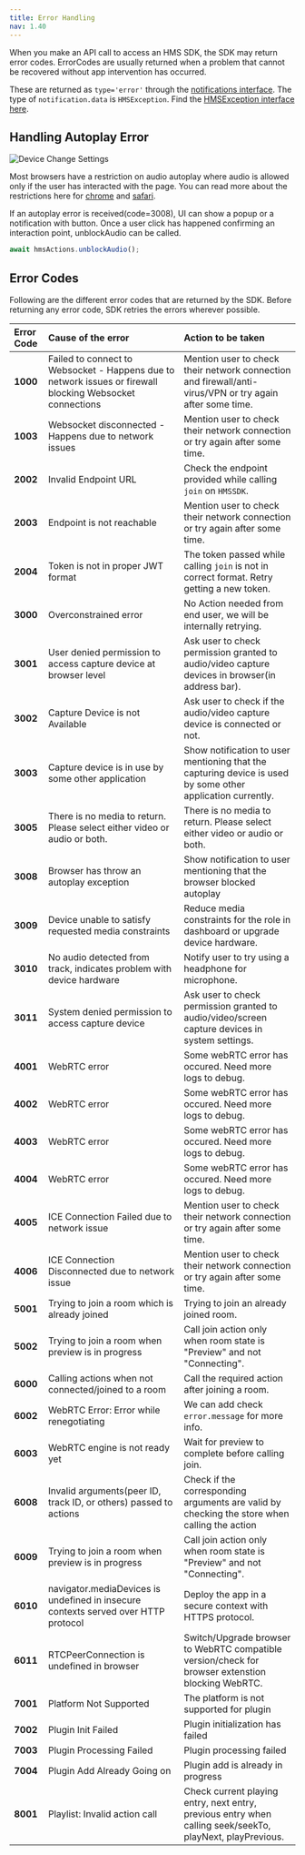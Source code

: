 ```yaml
---
title: Error Handling
nav: 1.40
---
```


When you make an API call to access an HMS SDK, the SDK may return error codes.
ErrorCodes are usually returned when a problem that cannot be recovered without app intervention has occurred.

These are returned as `type='error'` through the [notifications interface](/javascript/v2/features/notifications). The type of `notification.data` is `HMSException`. Find the [HMSException interface here](/api-reference/javascript/v2/interfaces/HMSException).

## Handling Autoplay Error

![Device Change Settings](/guides/autoplay-error.png)

Most browsers have a restriction on audio autoplay where audio is allowed only if the user has interacted with the page. You can read
more about the restrictions here for [chrome](https://developer.chrome.com/blog/autoplay/) and [safari](https://webkit.org/blog/7734/auto-play-policy-changes-for-macos/).

If an autoplay error is received(code=3008), UI can show a popup or a notification with button. Once a user click has happened confirming an interaction point,
unblockAudio can be called.

```js
await hmsActions.unblockAudio();
```

## Error Codes

Following are the different error codes that are returned by the SDK. Before returning any error code, SDK retries the errors wherever possible.

| **Error Code** | **Cause of the error**                                                                                    | **Action to be taken**                                                                                      |
| :------------- | :-------------------------------------------------------------------------------------------------------- | :---------------------------------------------------------------------------------------------------------- |
| **1000**       | Failed to connect to Websocket - Happens due to network issues or firewall blocking Websocket connections | Mention user to check their network connection and firewall/anti-virus/VPN or try again after some time.    |
| **1003**       | Websocket disconnected - Happens due to network issues                                                    | Mention user to check their network connection or try again after some time.                                |
| **2002**       | Invalid Endpoint URL                                                                                      | Check the endpoint provided while calling `join` on `HMSSDK`.                                               |
| **2003**       | Endpoint is not reachable                                                                                 | Mention user to check their network connection or try again after some time.                                |
| **2004**       | Token is not in proper JWT format                                                                         | The token passed while calling `join` is not in correct format. Retry getting a new token.                  |
| **3000**       | Overconstrained error                                                                                     | No Action needed from end user, we will be internally retrying.                                             |
| **3001**       | User denied permission to access capture device at browser level                                          | Ask user to check permission granted to audio/video capture devices in browser(in address bar).             |
| **3002**       | Capture Device is not Available                                                                           | Ask user to check if the audio/video capture device is connected or not.                                    |
| **3003**       | Capture device is in use by some other application                                                        | Show notification to user mentioning that the capturing device is used by some other application currently. |
| **3005**       | There is no media to return. Please select either video or audio or both.                                 | There is no media to return. Please select either video or audio or both.                                   |
| **3008**       | Browser has throw an autoplay exception                                                                   | Show notification to user mentioning that the browser blocked autoplay                                      |
| **3009**       | Device unable to satisfy requested media constraints                                                      | Reduce media constraints for the role in dashboard or upgrade device hardware.                              |
| **3010**       | No audio detected from track, indicates problem with device hardware                                      | Notify user to try using a headphone for microphone.                                                        |
| **3011**       | System denied permission to access capture device                                                         | Ask user to check permission granted to audio/video/screen capture devices in system settings.              |
| **4001**       | WebRTC error                                                                                              | Some webRTC error has occured. Need more logs to debug.                                                     |
| **4002**       | WebRTC error                                                                                              | Some webRTC error has occured. Need more logs to debug.                                                     |
| **4003**       | WebRTC error                                                                                              | Some webRTC error has occured. Need more logs to debug.                                                     |
| **4004**       | WebRTC error                                                                                              | Some webRTC error has occured. Need more logs to debug.                                                     |
| **4005**       | ICE Connection Failed due to network issue                                                                | Mention user to check their network connection or try again after some time.                                |
| **4006**       | ICE Connection Disconnected due to network issue                                                          | Mention user to check their network connection or try again after some time.                                |
| **5001**       | Trying to join a room which is already joined                                                             | Trying to join an already joined room.                                                                      |
| **5002**       | Trying to join a room when preview is in progress                                                         | Call join action only when room state is "Preview" and not "Connecting".                                    |
| **6000**       | Calling actions when not connected/joined to a room                                                       | Call the required action after joining a room.                                                              |
| **6002**       | WebRTC Error: Error while renegotiating                                                                   | We can add check `error.message` for more info.                                                             |
| **6003**       | WebRTC engine is not ready yet                                                                            | Wait for preview to complete before calling join.                                                           |
| **6008**       | Invalid arguments(peer ID, track ID, or others) passed to actions                                         | Check if the corresponding arguments are valid by checking the store when calling the action                |
| **6009**       | Trying to join a room when preview is in progress                                                         | Call join action only when room state is "Preview" and not "Connecting".                                    |
| **6010**       | navigator.mediaDevices is undefined in insecure contexts served over HTTP protocol                        | Deploy the app in a secure context with HTTPS protocol.                                                     |
| **6011**       | RTCPeerConnection is undefined in browser                                                                 | Switch/Upgrade browser to WebRTC compatible version/check for browser extenstion blocking WebRTC.           |
| **7001**       | Platform Not Supported                                                                                    | The platform is not supported for plugin                                                                    |
| **7002**       | Plugin Init Failed                                                                                        | Plugin initialization has failed                                                                            |
| **7003**       | Plugin Processing Failed                                                                                  | Plugin processing failed                                                                                    |
| **7004**       | Plugin Add Already Going on                                                                               | Plugin add is already in progress                                                                           |
| **8001**       | Playlist: Invalid action call                                                                             | Check current playing entry, next entry, previous entry when calling seek/seekTo, playNext, playPrevious.   |
